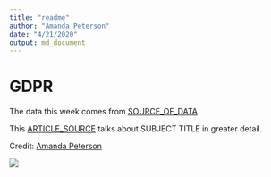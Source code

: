 ```yaml
---
title: "readme"
author: "Amanda Peterson"
date: "4/21/2020"
output: md_document
---
```


# GDPR

The data this week comes from [SOURCE_OF_DATA](URL_TO_DATA). 

This [ARTICLE_SOURCE](LINK_TO_ARTICLE) talks about SUBJECT TITLE in greater detail.

Credit: [Amanda Peterson](https://twitter.com/DrAmandaRP)

![](tempAvgs.png)

